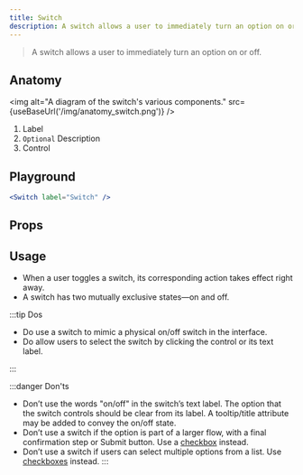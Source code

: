 ```yaml
---
title: Switch
description: A switch allows a user to immediately turn an option on or off.
---
```



> A switch allows a user to immediately turn an option on or off.

## Anatomy

<img
	alt="A diagram of the switch's various components."
	src={useBaseUrl('/img/anatomy_switch.png')}
/>

1. Label
2. `Optional` Description
3. Control

## Playground

```jsx live
<Switch label="Switch" />
```

## Props

<PropsTable from={Switch} />

## Usage

- When a user toggles a switch, its corresponding action takes effect right away.
- A switch has two mutually exclusive states&mdash;on and off.

:::tip Dos
- Do use a switch to mimic a physical on/off switch in the interface.
- Do allow users to select the switch by clicking the control or its text label.
<!-- - Do position the switch to the left of its text label by default. -->
:::

:::danger Don'ts
- Don’t use the words "on/off" in the switch’s text label. The option that the switch controls should be clear from its label. A tooltip/title attribute may be added to convey the on/off state.
- Don’t use a switch if the option is part of a larger flow, with a final confirmation step or Submit button. Use a [checkbox](checkbox) instead.
- Don’t use a switch if users can select multiple options from a list. Use [checkboxes](checkbox) instead.
:::
